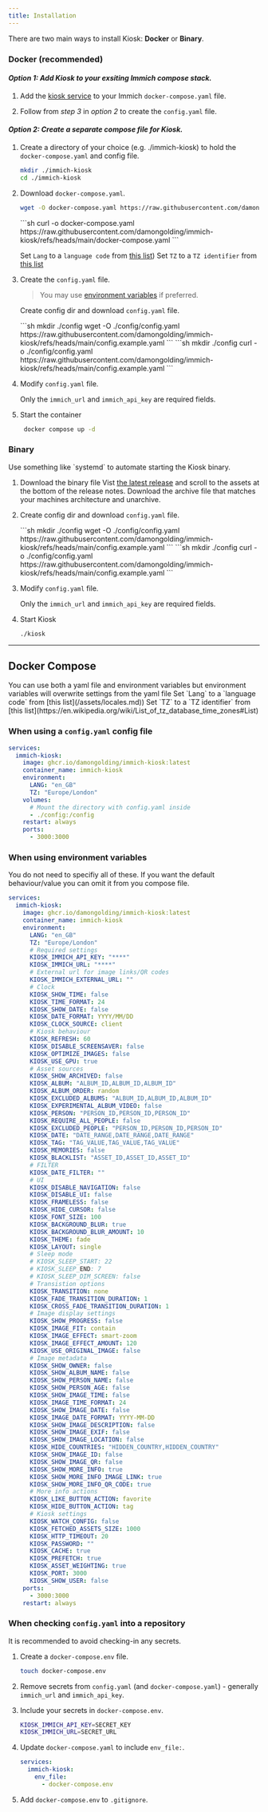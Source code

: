 ```yaml
---
title: Installation
---
```




There are two main ways to install Kiosk: **Docker** or **Binary**.

### Docker (recommended)

#### *Option 1: Add Kiosk to your exsiting Immich compose stack.*

<Steps>

  1. Add the [kiosk service](#docker-compose) to your Immich `docker-compose.yaml` file.

  2. Follow from *step 3* in *option 2* to create the `config.yaml` file.

</Steps>

#### *Option 2: Create a separate compose file for Kiosk.*

<Steps>

  1. Create a directory of your choice (e.g. ./immich-kiosk) to hold the `docker-compose.yaml` and config file.
     ```sh
     mkdir ./immich-kiosk
     cd ./immich-kiosk
     ```

  2. Download `docker-compose.yaml`.
     <Tabs syncKey="grabber">
       <TabItem label="wget">
       ```sh
       wget -O docker-compose.yaml https://raw.githubusercontent.com/damongolding/immich-kiosk/refs/heads/main/docker-compose.yaml
       ```
       </TabItem>
       <TabItem label="curl">
       ```sh
       curl -o docker-compose.yaml https://raw.githubusercontent.com/damongolding/immich-kiosk/refs/heads/main/docker-compose.yaml
       ```
       </TabItem>
     </Tabs>

     Set `Lang` to a `language code` from [this list](/assets/locales.md))
     Set `TZ` to a `TZ identifier` from [this list](https://en.wikipedia.org/wiki/List_of_tz_database_time_zones#List)

  3. Create the `config.yaml` file.

     > You may use [environment variables](#when-using-environment-variables) if preferred.

     Create config dir and download `config.yaml` file.

     <Tabs syncKey="grabber">
       <TabItem label="wget">
       ```sh
       mkdir ./config
       wget -O ./config/config.yaml https://raw.githubusercontent.com/damongolding/immich-kiosk/refs/heads/main/config.example.yaml
       ```
       </TabItem>
       <TabItem label="curl">
       ```sh
       mkdir ./config
       curl -o ./config/config.yaml https://raw.githubusercontent.com/damongolding/immich-kiosk/refs/heads/main/config.example.yaml
       ```
       </TabItem>
     </Tabs>


  4. Modify `config.yaml` file.

     Only the `immich_url` and `immich_api_key` are required fields.

  5. Start the container

      ```sh
       docker compose up -d
       ```
</Steps>

### Binary

<Aside type="tip">
Use something like `systemd` to automate starting the Kiosk binary.
</Aside>

1. Download the binary file
   Vist [the latest release](https://github.com/damongolding/immich-kiosk/releases/latest) and scroll to the assets at the bottom of the release notes.
   Download the archive file that matches your machines architecture and unarchive.

2. Create config dir and download `config.yaml` file.

   <Tabs syncKey="grabber">
       <TabItem label="wget">
       ```sh
       mkdir ./config
       wget -O ./config/config.yaml https://raw.githubusercontent.com/damongolding/immich-kiosk/refs/heads/main/config.example.yaml
       ```
       </TabItem>
       <TabItem label="curl">
       ```sh
       mkdir ./config
       curl -o ./config/config.yaml https://raw.githubusercontent.com/damongolding/immich-kiosk/refs/heads/main/config.example.yaml
       ```
       </TabItem>
     </Tabs>

3. Modify `config.yaml` file.

   Only the `immich_url` and `immich_api_key` are required fields.

4. Start Kiosk
   ```sh
   ./kiosk
   ```

------

## Docker Compose

<Aside type="note">
You can use both a yaml file and environment variables but environment variables will overwrite settings from the yaml file
Set `Lang` to a `language code` from [this list](/assets/locales.md))
Set `TZ` to a `TZ identifier` from [this list](https://en.wikipedia.org/wiki/List_of_tz_database_time_zones#List)
</Aside>

### When using a `config.yaml` config file
```yaml
services:
  immich-kiosk:
    image: ghcr.io/damongolding/immich-kiosk:latest
    container_name: immich-kiosk
    environment:
      LANG: "en_GB"
      TZ: "Europe/London"
    volumes:
      # Mount the directory with config.yaml inside
      - ./config:/config
    restart: always
    ports:
      - 3000:3000
```

### When using environment variables

<Aside type="tip">
You do not need to specifiy all of these.
If you want the default behaviour/value you can omit it from you compose file.
</Aside>

```yaml
services:
  immich-kiosk:
    image: ghcr.io/damongolding/immich-kiosk:latest
    container_name: immich-kiosk
    environment:
      LANG: "en_GB"
      TZ: "Europe/London"
      # Required settings
      KIOSK_IMMICH_API_KEY: "****"
      KIOSK_IMMICH_URL: "****"
      # External url for image links/QR codes
      KIOSK_IMMICH_EXTERNAL_URL: ""
      # Clock
      KIOSK_SHOW_TIME: false
      KIOSK_TIME_FORMAT: 24
      KIOSK_SHOW_DATE: false
      KIOSK_DATE_FORMAT: YYYY/MM/DD
      KIOSK_CLOCK_SOURCE: client
      # Kiosk behaviour
      KIOSK_REFRESH: 60
      KIOSK_DISABLE_SCREENSAVER: false
      KIOSK_OPTIMIZE_IMAGES: false
      KIOSK_USE_GPU: true
      # Asset sources
      KIOSK_SHOW_ARCHIVED: false
      KIOSK_ALBUM: "ALBUM_ID,ALBUM_ID,ALBUM_ID"
      KIOSK_ALBUM_ORDER: random
      KIOSK_EXCLUDED_ALBUMS: "ALBUM_ID,ALBUM_ID,ALBUM_ID"
      KIOSK_EXPERIMENTAL_ALBUM_VIDEO: false
      KIOSK_PERSON: "PERSON_ID,PERSON_ID,PERSON_ID"
      KIOSK_REQUIRE_ALL_PEOPLE: false
      KIOSK_EXCLUDED_PEOPLE: "PERSON_ID,PERSON_ID,PERSON_ID"
      KIOSK_DATE: "DATE_RANGE,DATE_RANGE,DATE_RANGE"
      KIOSK_TAG: "TAG_VALUE,TAG_VALUE,TAG_VALUE"
      KIOSK_MEMORIES: false
      KIOSK_BLACKLIST: "ASSET_ID,ASSET_ID,ASSET_ID"
      # FILTER
      KIOSK_DATE_FILTER: ""
      # UI
      KIOSK_DISABLE_NAVIGATION: false
      KIOSK_DISABLE_UI: false
      KIOSK_FRAMELESS: false
      KIOSK_HIDE_CURSOR: false
      KIOSK_FONT_SIZE: 100
      KIOSK_BACKGROUND_BLUR: true
      KIOSK_BACKGROUND_BLUR_AMOUNT: 10
      KIOSK_THEME: fade
      KIOSK_LAYOUT: single
      # Sleep mode
      # KIOSK_SLEEP_START: 22
      # KIOSK_SLEEP_END: 7
      # KIOSK_SLEEP_DIM_SCREEN: false
      # Transistion options
      KIOSK_TRANSITION: none
      KIOSK_FADE_TRANSITION_DURATION: 1
      KIOSK_CROSS_FADE_TRANSITION_DURATION: 1
      # Image display settings
      KIOSK_SHOW_PROGRESS: false
      KIOSK_IMAGE_FIT: contain
      KIOSK_IMAGE_EFFECT: smart-zoom
      KIOSK_IMAGE_EFFECT_AMOUNT: 120
      KIOSK_USE_ORIGINAL_IMAGE: false
      # Image metadata
      KIOSK_SHOW_OWNER: false
      KIOSK_SHOW_ALBUM_NAME: false
      KIOSK_SHOW_PERSON_NAME: false
      KIOSK_SHOW_PERSON_AGE: false
      KIOSK_SHOW_IMAGE_TIME: false
      KIOSK_IMAGE_TIME_FORMAT: 24
      KIOSK_SHOW_IMAGE_DATE: false
      KIOSK_IMAGE_DATE_FORMAT: YYYY-MM-DD
      KIOSK_SHOW_IMAGE_DESCRIPTION: false
      KIOSK_SHOW_IMAGE_EXIF: false
      KIOSK_SHOW_IMAGE_LOCATION: false
      KIOSK_HIDE_COUNTRIES: "HIDDEN_COUNTRY,HIDDEN_COUNTRY"
      KIOSK_SHOW_IMAGE_ID: false
      KIOSK_SHOW_IMAGE_QR: false
      KIOSK_SHOW_MORE_INFO: true
      KIOSK_SHOW_MORE_INFO_IMAGE_LINK: true
      KIOSK_SHOW_MORE_INFO_QR_CODE: true
      # More info actions
      KIOSK_LIKE_BUTTON_ACTION: favorite
      KIOSK_HIDE_BUTTON_ACTION: tag
      # Kiosk settings
      KIOSK_WATCH_CONFIG: false
      KIOSK_FETCHED_ASSETS_SIZE: 1000
      KIOSK_HTTP_TIMEOUT: 20
      KIOSK_PASSWORD: ""
      KIOSK_CACHE: true
      KIOSK_PREFETCH: true
      KIOSK_ASSET_WEIGHTING: true
      KIOSK_PORT: 3000
      KIOSK_SHOW_USER: false
    ports:
      - 3000:3000
    restart: always
```

### When checking `config.yaml` into a repository

It is recommended to avoid checking-in any secrets.

  1. Create a `docker-compose.env` file.

     ```sh
     touch docker-compose.env
     ```

  2. Remove secrets from `config.yaml` (and `docker-compose.yaml`) - generally `immich_url` and `immich_api_key`.

  3. Include your secrets in `docker-compose.env`.

     ```sh
     KIOSK_IMMICH_API_KEY=SECRET_KEY
     KIOSK_IMMICH_URL=SECRET_URL
     ```

  4. Update `docker-compose.yaml` to include `env_file:`.

     ```yaml
     services:
       immich-kiosk:
         env_file:
           - docker-compose.env
     ```

  5. Add `docker-compose.env` to `.gitignore`.
